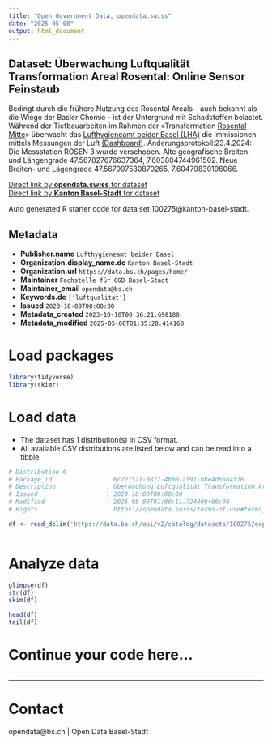 ```yaml
---
title: "Open Government Data, opendata.swiss"
date: "2025-05-08"
output: html_document
---
```


## Dataset: Überwachung Luftqualität Transformation Areal Rosental: Online Sensor Feinstaub

Bedingt durch die frühere Nutzung des Rosental Areals – auch bekannt als die Wiege der Basler Chemie - ist der Untergrund mit Schadstoffen belastet. Während der Tiefbauarbeiten im Rahmen der «Transformation [Rosental Mitte](https://rosentalmitte.ch/)» überwacht das [Lufthygieneamt beider Basel (LHA)](https://www.baselland.ch/politik-und-behorden/direktionen/bau-und-umweltschutzdirektion/lufthygiene) die Immissionen mittels Messungen der Luft [(Dashboard)](https://data.bs.ch/pages/rosental-dashboard/). Änderungsprotokoll:23.4.2024: Die Messstation ROSEN 3 wurde verschoben. Alte geografische Breiten- und Längengrade 47.567827676637364, 7.603804744961502. Neue Breiten- und Lägengrade 47.567997530870265, 7.60479830196066.

[Direct link by **opendata.swiss** for dataset](https://opendata.swiss/de/dataset/uberwachung-luftqualitat-transformation-areal-rosental-online-sensor-feinstaub)<br>
[Direct link by **Kanton Basel-Stadt** for dataset](https://data.bs.ch/explore/dataset/100275/)

Auto generated R starter code for data set 100275@kanton-basel-stadt.

## Metadata

- **Publisher.name** `Lufthygieneamt beider Basel`
- **Organization.display_name.de** `Kanton Basel-Stadt`
- **Organization.url** `https://data.bs.ch/pages/home/`
- **Maintainer** `Fachstelle für OGD Basel-Stadt`
- **Maintainer_email** `opendata@bs.ch`
- **Keywords.de** `['luftqualitat']`
- **Issued** `2023-10-09T00:00:00`
- **Metadata_created** `2023-10-10T00:36:21.698180`
- **Metadata_modified** `2025-05-08T01:35:28.414168`


# Load packages

```r

library(tidyverse)
library(skimr)

```

# Load data

-   The dataset has 1 distribution(s) in CSV format.
-   All available CSV distributions are listed below and can be read into a tibble.

```r

# Distribution 0
# Package_id               : 6c72f521-0877-4bb0-af91-b8e4d66b4f76
# Description              : Überwachung Luftqualität Transformation Areal Rosental: Online Sensor Feinstaub (csv)
# Issued                   : 2023-10-09T00:00:00
# Modified                 : 2025-05-08T01:00:11.724000+00:00
# Rights                   : https://opendata.swiss/terms-of-use#terms_by

df <- read_delim('https://data.bs.ch/api/v2/catalog/datasets/100275/exports/csv?use_labels=true')



```

# Analyze data

```r

glimpse(df)
str(df)
skim(df)

head(df)
tail(df)

```

# Continue your code here...

```r

```

------------------------------------------------------------------------

# Contact

opendata@bs.ch | Open Data Basel-Stadt
